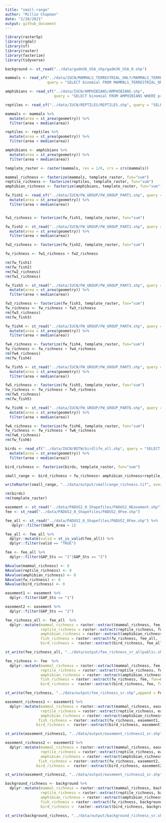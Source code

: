 ```yaml
---
title: "small-range"
author: "Millie Chapman"
date: "2/28/2021"
output: github_document
---
```



```r
library(rasterSp)
library(rgdal)
library(sf)
library(raster)
library(fasterize)
library(tidyverse)
```


```r
background <- st_read("../data/gadm36_USA_shp/gadm36_USA_0.shp")
```


```r
mammals <- read_sf("../data/IUCN/MAMMALS_TERRESTRIAL_ONLY/MAMMALS_TERRESTRIAL_ONLY.shp", 
                   query = "SELECT binomial FROM MAMMALS_TERRESTRIAL_ONLY WHERE presence < 2 AND seasonal < 3")

amphibians <- read_sf("../data/IUCN/AMPHIBIANS/AMPHIBIANS.shp", 
                      query = "SELECT binomial FROM AMPHIBIANS WHERE presence < 2 AND seasonal < 3")

reptiles <- read_sf("../data/IUCN/REPTILES/REPTILES.shp", query = "SELECT binomial FROM REPTILES WHERE presence < 2 AND seasonal < 3")
```


```r
mammals <- mammals %>% 
  mutate(area = st_area(geometry)) %>%
  filter(area < median(area))
```

```r
reptiles <- reptiles %>% 
  mutate(area = st_area(geometry)) %>%
  filter(area < median(area))
```

```r
amphibians <- amphibians %>% 
  mutate(area = st_area(geometry)) %>%
  filter(area < median(area))
```

```r
template_raster <- raster(mammals, res = 1/6, crs = crs(mammals))
```

```r
mammal_richness <- fasterize(mammals, template_raster, fun="sum")
reptile_richness <- fasterize(reptiles, template_raster, fun="sum")
amphibian_richness <- fasterize(amphibians, template_raster, fun="sum")
```


```r
fw_fish1 <- read_sf("../data/IUCN/FW_GROUP/FW_GROUP_PART1.shp", query = "SELECT binomial FROM FW_GROUP_PART1 WHERE presence < 2 AND seasonal < 3") %>% 
  mutate(area = st_area(geometry)) %>%
  filter(area < median(area))


fw1_richness <- fasterize(fw_fish1, template_raster, fun="sum")
```

```r
fw_fish2 <- st_read("../data/IUCN/FW_GROUP/FW_GROUP_PART2.shp", query = "SELECT binomial FROM FW_GROUP_PART2 WHERE presence < 2 AND seasonal < 3") %>% 
  mutate(area = st_area(geometry)) %>%
  filter(area < median(area))

fw2_richness <- fasterize(fw_fish2, template_raster, fun="sum")

fw_richness <- fw1_richness + fw2_richness
```

```r
rm(fw_fish1)
rm(fw_fish2)
rm(fw2_richness)
rm(fw1_richness)
```

```r
fw_fish3 <- st_read("../data/IUCN/FW_GROUP/FW_GROUP_PART3.shp", query = "SELECT binomial FROM FW_GROUP_PART3 WHERE presence < 2 AND seasonal < 3") %>% 
  mutate(area = st_area(geometry)) %>%
  filter(area < median(area))

fw3_richness <- fasterize(fw_fish3, template_raster, fun="sum")
fw_richness <- fw_richness + fw3_richness
rm(fw3_richness)
rm(fw_fish3)
```

```r
fw_fish4 <- st_read("../data/IUCN/FW_GROUP/FW_GROUP_PART4.shp", query = "SELECT binomial FROM FW_GROUP_PART4 WHERE presence < 2 AND seasonal < 3") %>% 
  mutate(area = st_area(geometry)) %>%
  filter(area < median(area))

fw4_richness <- fasterize(fw_fish4, template_raster, fun="sum")
fw_richness <- fw_richness + fw4_richness
rm(fw4_richness)
rm(fw_fish4)
```

```r
fw_fish5 <- st_read("../data/IUCN/FW_GROUP/FW_GROUP_PART5.shp", query = "SELECT binomial FROM FW_GROUP_PART5 WHERE presence < 2 AND seasonal < 3") %>% 
  mutate(area = st_area(geometry)) %>%
  filter(area < median(area))

fw5_richness <- fasterize(fw_fish5, template_raster, fun="sum")
fw_richness <- fw_richness + fw5_richness
rm(fw5_richness)
rm(fw_fish5)
```

```r
fw_fish6 <- st_read("../data/IUCN/FW_GROUP/FW_GROUP_PART6.shp", query = "SELECT binomial FROM FW_GROUP_PART6 WHERE presence < 2 AND seasonal < 3") %>% 
  mutate(area = st_area(geometry)) %>%
  filter(area < median(area))

fw6_richness <- fasterize(fw_fish6, template_raster, fun="sum")
fw_richness <- fw_richness + fw6_richness
rm(fw6_richness)
rm(fw_fish6)
```

```r
birds <- read_sf("../data/IUCN/BOTW/birdlife_all.shp", query = "SELECT binomial FROM birdlife_all WHERE presence < 2 AND seasonal < 3") %>% 
  mutate(area = st_area(geometry)) %>%
  filter(area < median(area))

bird_richness <- fasterize(birds, template_raster, fun="sum")
```


```r
small_range <- bird_richness + fw_richness+ amphibian_richness+reptile_richness+mammal_richness
```

```r
writeRaster(small_range, "../data/output/smallrange_richness.tif", overwrite=TRUE)
```

```r
rm(birds)
rm(template_raster)
```

```r
easement <- st_read("../data/PADUS2_0_Shapefiles/PADUS2_0Easement.shp")
fee <- st_read("../data/PADUS2_0_Shapefiles/PADUS2_0Fee.shp")
```


```r
fee_all <- st_read("../data/PADUS2_0_Shapefiles/PADUS2_0Fee.shp") %>%
   dplyr::filter(SHAPE_Area > 1)

fee_all <- fee_all %>%
  dplyr::mutate(valid = st_is_valid(fee_all)) %>%
  dplyr::filter(valid == "TRUE")
```

```r
fee <- fee_all %>% 
  dplyr::filter(GAP_Sts == "1"|GAP_Sts == "2")
```

```r
NAvalue(mammal_richness) <- 0
NAvalue(reptile_richness) <- 0
NAvalue(amphibian_richness) <- 0
NAvalue(fw_richness) <- 0
NAvalue(bird_richness) <- 0
```

```r
easement1 <- easement %>% 
  dplyr::filter(GAP_Sts == "1")
```

```r
easement2 <- easement %>% 
  dplyr::filter(GAP_Sts == "2")
```

```r
fee_richness_all <- fee_all  %>%
  dplyr::mutate(mammal_richness = raster::extract(mammal_richness, fee_all, fun=mean, na.rm = TRUE),
                reptile_richness = raster::extract(reptile_richness, fee_all, fun=mean, na.rm = TRUE),
                amphibian_richness = raster::extract(amphibian_richness, fee_all, fun=mean, na.rm = TRUE),
                fish_richness = raster::extract(fw_richness, fee_all, fun=mean, na.rm = TRUE),
                bird_richness =  raster::extract(bird_richness, fee_all, fun=mean, na.rm = TRUE))
```

```r
st_write(fee_richness_all, "../data/output/fee_richness_sr_allpublic.shp",append = FALSE)
```

```r
fee_richness <- fee  %>%
  dplyr::mutate(mammal_richness = raster::extract(mammal_richness, fee, fun=mean, na.rm = TRUE),
                reptile_richness = raster::extract(reptile_richness, fee, fun=mean, na.rm = TRUE),
                amphibian_richness = raster::extract(amphibian_richness, fee, fun=mean, na.rm = TRUE),
                fish_richness = raster::extract(fw_richness, fee, fun=mean, na.rm = TRUE),
                bird_richness =  raster::extract(bird_richness, fee, fun=mean, na.rm = TRUE))
```

```r
st_write(fee_richness, "../data/output/fee_richness_sr.shp",append = FALSE)
```

```r
easement_richness1 <- easement1 %>%
  dplyr::mutate(mammal_richness = raster::extract(mammal_richness, easement1, fun=mean, na.rm = TRUE),
                reptile_richness = raster::extract(reptile_richness, easement1, fun=mean, na.rm = TRUE),
                amphibian_richness = raster::extract(amphibian_richness, easement1, fun=mean, na.rm = TRUE),
               fish_richness = raster::extract(fw_richness, easement1, fun=mean, na.rm = TRUE),
              bird_richness =  raster::extract(bird_richness, easement1, fun=mean, na.rm = TRUE)) 
```

```r
st_write(easement_richness1, "../data/output/easement_richness1_sr.shp", append = FALSE)
```

```r
easement_richness2 <- easement2 %>%
  dplyr::mutate(mammal_richness = raster::extract(mammal_richness, easement2, fun=mean, na.rm = TRUE),
                reptile_richness = raster::extract(reptile_richness, easement2, fun=mean, na.rm = TRUE),
                amphibian_richness = raster::extract(amphibian_richness, easement2, fun=mean, na.rm = TRUE),
               fish_richness = raster::extract(fw_richness, easement2, fun=mean, na.rm = TRUE),
              bird_richness =  raster::extract(bird_richness, easement2, fun=mean, na.rm = TRUE)) 
```

```r
st_write(easement_richness2, "../data/output/easement_richness2_sr.shp", append = FALSE)
```


```r
background_richness <- background %>%
  dplyr::mutate(mammal_richness = raster::extract(mammal_richness, background, fun=mean, na.rm = TRUE),
                reptile_richness = raster::extract(reptile_richness, background, fun=mean, na.rm = TRUE),
                amphibian_richness = raster::extract(amphibian_richness, background, fun=mean, na.rm = TRUE),
                fish_richness = raster::extract(fw_richness, background, fun=mean, na.rm = TRUE),
                bird_richness =  raster::extract(bird_richness, background, fun=mean, na.rm = TRUE)) 
```

```r
st_write(background_richness, "../data/output/background_richness_sr.shp", append = FALSE)
```

